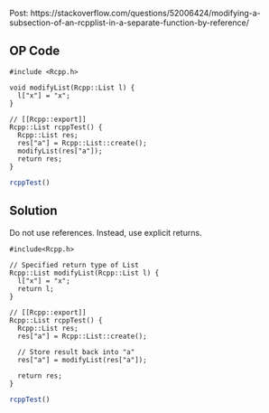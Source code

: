 Post: https://stackoverflow.com/questions/52006424/modifying-a-subsection-of-an-rcpplist-in-a-separate-function-by-reference/

## OP Code

```Rcpp
#include <Rcpp.h>

void modifyList(Rcpp::List l) {
  l["x"] = "x";
}

// [[Rcpp::export]]
Rcpp::List rcppTest() {
  Rcpp::List res;
  res["a"] = Rcpp::List::create();
  modifyList(res["a"]);
  return res;
}
```

```r
rcppTest()
```


## Solution

Do not use references. Instead, use explicit returns.

```Rcpp
#include<Rcpp.h>

// Specified return type of List
Rcpp::List modifyList(Rcpp::List l) {
  l["x"] = "x";
  return l;
}

// [[Rcpp::export]]
Rcpp::List rcppTest() {
  Rcpp::List res;
  res["a"] = Rcpp::List::create();

  // Store result back into "a"
  res["a"] = modifyList(res["a"]);

  return res;
}
```


```r
rcppTest()
```

